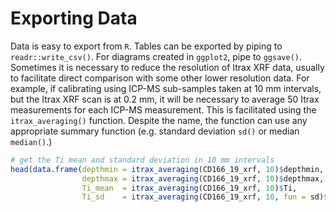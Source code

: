 # Exporting Data

Data is easy to export from `R`. Tables can be exported by piping to `readr::write_csv()`. For diagrams created in `ggplot2`, pipe to `ggsave()`. Sometimes it is necessary to reduce the resolution of Itrax XRF data, usually to facilitate direct comparison with some other lower resolution data. For example, if calibrating using ICP-MS sub-samples taken at 10 mm intervals, but the Itrax XRF scan is at 0.2 mm, it will be necessary to average 50 Itrax measurements for each ICP-MS measurement. This is facilitated using the `itrax_averaging()` function. Despite the name, the function can use any appropriate summary function (e.g. standard deviation `sd()` or median `median()`.)

```r
# get the Ti mean and standard deviation in 10 mm intervals
head(data.frame(depthmin = itrax_averaging(CD166_19_xrf, 10)$depthmin,
                depthmax = itrax_averaging(CD166_19_xrf, 10)$depthmax,
                Ti_mean  = itrax_averaging(CD166_19_xrf, 10)$Ti,
                Ti_sd    = itrax_averaging(CD166_19_xrf, 10, fun = sd)$Ti))
```
